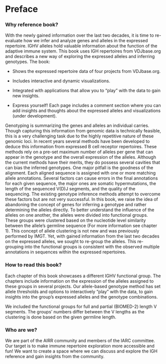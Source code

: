 # Preface {.unnumbered}

### Why reference book?

With the newly gained information over the last two decades, it is time to re-evaluate how we infer and analyze genes and alleles in the expressed repertoire. IGHV alleles hold valuable information about the function of the adaptive immune system. This book uses IGH repertoires from VDJbase.org and describes a new way of exploring the expressed alleles and inferring genotypes. The book:

-   Shows the expressed repertoire data of four projects from VDJbase.org.

-   Includes interactive and dynamic visualizations.

-   Integrated with applications that allow you to "play" with the data to gain new insights.

-   Express yourself! Each page includes a comment section where you can add insights and thoughts about the expressed alleles and visualizations (under development).

Genotyping is summarizing the genes and alleles an individual carries. Though capturing this information from genomic data is technically feasible, this is a very challenging task due to the highly repetitive nature of these genomic loci. In recent years several methods have been developed to deduce this information from expressed B cell receptor repertoires. These methods rely on a pre-set maximum number of alleles per gene that can appear in the genotype and the overall expression of the alleles. Although the current methods have their merits, they do possess several cavities that can bias the inferred genotypes. One major pitfall is the goodness of the alignment. Each aligned sequence is assigned with one or more matching allele annotations. Several factors can cause errors in the final annotations for each given sequence, the major ones are somatic hypermutations, the length of the sequenced V(D)J segments, and the quality of the sequencing. The existing genotype inference methods attempt to overcome these factors but are not very successful. In this book, we raise the idea of abandoning the concept of genes for inferring a genotype and rather determining the alleles directly. To better understand the influence of the alleles on one another, the alleles were divided into functional groups. These groups were clustered based on the nucleotide level similarity between the allele's germline sequence (For more information see chapter 1). This concept of allele clustering is not new and was previously performed by IMGT. Yet, with gained information from the last two decades on the expressed alleles, we sought to re-group the alleles. This re-grouping into the functional groups is consistent with the observed multiple annotations in sequences within the expressed repertoires.

### How to read this book?

Each chapter of this book showcases a different IGHV functional group. The chapters include information on the expression of the alleles assigned to these groups in several projects. Our allele-based genotype method has set allele thresholds and options to interactively "play" with the data, to gain insights into the group's expressed alleles and the genotype combinations.

We included the functional groups for full and partial (BIOMED-2) length V segments. The groups' numbers differ between the V lengths as the clustering is done based on the given germline length.

### Who are we?

We are part of the AIRR community and members of the IARC committee. Our target is to make immune repertoire exploration more accessible and fun! We want to create a space where we can discuss and explore the IGH reference and gain insights from the community.
